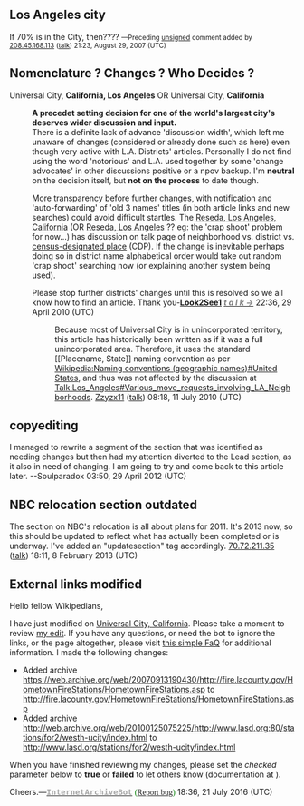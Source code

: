 {{WPBS|1=
{{WPUSA|class=C|importance=low}}
{{WikiProject California|la=yes|class=C|importance=low}}
{{WikiProject Cities|class=C|importance=low}}}}

== Los Angeles city ==

If 70% is in the City, then????  <small>—Preceding [[Wikipedia:Signatures|unsigned]] comment added by [[Special:Contributions/208.45.168.113|208.45.168.113]] ([[User talk:208.45.168.113|talk]]) 21:23, August 29, 2007 (UTC)</small><!-- Template:UnsignedIP --> <!--Autosigned by SineBot-->

== Nomenclature ? Changes ? Who Decides ? ==

Universal City, '''California, Los Angeles''' OR  Universal City, '''California'''
:'''A precedet setting decision for one of the world's largest city's deserves wider discussion and input.''' 
:There is a definite lack of advance 'discussion width', which left me unaware of changes (considered or already done such as here) even though very active with L.A. Districts' articles. Personally I do not find using the word 'notorious' and L.A. used together by some 'change advocates' in other discussions positive or a npov backup. I'm '''neutral''' on the decision itself, but '''not on the process''' to date though.

:More transparency before further changes, with notification and 'auto-forwarding' of 'old 3 names' titles (in both article links and new searches) could avoid difficult startles. The [[Reseda, Los Angeles, California]] (OR [[Reseda, Los Angeles]] ?? eg: the 'crap shoot' problem for now...) has discussion on talk page of neighborhood vs. district vs. [[census-designated place]] (CDP). If the change is inevitable perhaps doing so in district name alphabetical order would take out random 'crap shoot' searching now (or explaining another system being used).  

:Please stop further districts' changes until this is resolved so we all know how to find an article. Thank you-[[User:Look2See1|<span style="font-weight:bold; color=BBBB00">Look2See1</span>]]&nbsp;[[User talk:Look2See1|<span style="color:#808080; font-weight:bold; font-style:italic; ">t a l k →</span>]] 22:36, 29 April 2010 (UTC)

::Because most of Universal City is in unincorporated territory, this article has historically been written as if it was a full unincorporated area. Therefore, it uses the standard <nowiki>[[Placename, State]]</nowiki> naming convention as per [[Wikipedia:Naming conventions (geographic names)#United States]], and thus was not affected by the discussion at [[Talk:Los_Angeles#Various_move_requests_involving_LA_Neighborhoods]]. [[User:Zzyzx11|Zzyzx11]] ([[User talk:Zzyzx11|talk]]) 08:18, 11 July 2010 (UTC)

== copyediting ==

I managed to rewrite a segment of the section that was identified as needing changes but then had my attention diverted to the Lead section, as it also in need of changing. I am going to try and come back to this article later. --Soulparadox 03:50, 29 April 2012 (UTC)

==NBC relocation section outdated==
The section on NBC's relocation is all about plans for 2011. It's 2013 now, so this should be updated to reflect what has actually been completed or is underway. I've added an "updatesection" tag accordingly. [[Special:Contributions/70.72.211.35|70.72.211.35]] ([[User talk:70.72.211.35|talk]]) 18:11, 8 February 2013 (UTC)

== External links modified ==

Hello fellow Wikipedians,

I have just modified {{plural:2|one external link|2 external links}} on [[Universal City, California]]. Please take a moment to review [https://en.wikipedia.org/w/index.php?diff=prev&oldid=730919109 my edit]. If you have any questions, or need the bot to ignore the links, or the page altogether, please visit [[User:Cyberpower678/FaQs#InternetArchiveBot|this simple FaQ]] for additional information. I made the following changes:
*Added archive https://web.archive.org/web/20070913190430/http://fire.lacounty.gov/HometownFireStations/HometownFireStations.asp to http://fire.lacounty.gov/HometownFireStations/HometownFireStations.asp
*Added archive http://web.archive.org/web/20100125075225/http://www.lasd.org:80/stations/for2/westh-ucity/index.html to http://www.lasd.org/stations/for2/westh-ucity/index.html

When you have finished reviewing my changes, please set the ''checked'' parameter below to '''true''' or '''failed''' to let others know (documentation at {{tlx|Sourcecheck}}).

{{sourcecheck|checked=false}}

Cheers.—[[User:InternetArchiveBot|'''<span style="color:darkgrey;font-family:monospace">InternetArchiveBot</span>''']] <span style="color:green;font-family:Rockwell">([[User talk:InternetArchiveBot|Report bug]])</span> 18:36, 21 July 2016 (UTC)
